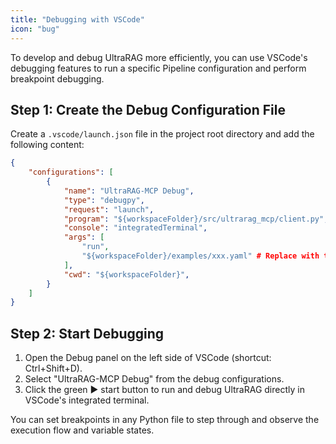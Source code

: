 ```yaml
---
title: "Debugging with VSCode"
icon: "bug"
---
```


To develop and debug UltraRAG more efficiently, you can use VSCode's debugging features to run a specific Pipeline configuration and perform breakpoint debugging.

## Step 1: Create the Debug Configuration File

Create a `.vscode/launch.json` file in the project root directory and add the following content:

```json
{
    "configurations": [
        {
            "name": "UltraRAG-MCP Debug",
            "type": "debugpy",
            "request": "launch",
            "program": "${workspaceFolder}/src/ultrarag_mcp/client.py",
            "console": "integratedTerminal",
            "args": [
                "run",
                "${workspaceFolder}/examples/xxx.yaml" # Replace with the path to your Pipeline configuration file
            ],
            "cwd": "${workspaceFolder}",
        }
    ]
}
```

## Step 2: Start Debugging

1. Open the Debug panel on the left side of VSCode (shortcut: Ctrl+Shift+D).
2. Select "UltraRAG-MCP Debug" from the debug configurations.
3. Click the green ▶ start button to run and debug UltraRAG directly in VSCode's integrated terminal.

You can set breakpoints in any Python file to step through and observe the execution flow and variable states.
